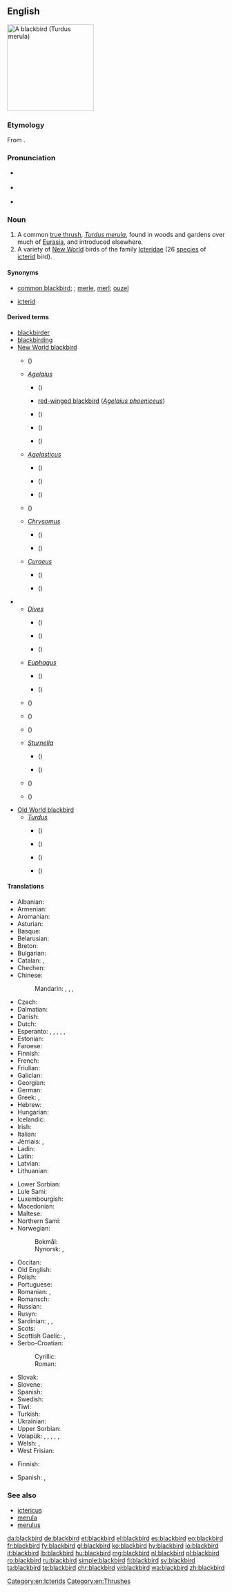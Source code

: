 ==English==
[[Image:Solsort.jpg|thumb|right|200px|A blackbird (''Turdus merula'')]]
{{wikipedia}}
{{wikipedia|Icterid}}

===Etymology===
From {{compound|black|bird|lang=en}}.

===Pronunciation===
* {{a|UK}} {{IPA|/ˈblakbəːd/|lang=en}}
* {{a|US}} {{IPA|/ˈblækˌbɚd/|lang=en}}
* {{audio|en-us-blackbird.ogg|Audio (US)|lang=en}}

===Noun===
{{en-noun}}

# A common [[true thrush]], ''[[Turdus merula]]'', found in woods and gardens over much of [[Eurasia]], and introduced elsewhere.
# A variety of [[New World]] birds of the family [[Icteridae]] (26 [[species]] of [[icterid]] bird).

====Synonyms====
* {{sense|''Turdus merula''}} [[common blackbird]]; {{vern|Eurasian blackbird|pedia=1}}; [[merle]], [[merl]]; [[ouzel]]
* {{sense|Icteridae}} [[icterid]]

====Derived terms====
{{rel-top|terms derived from ''blackbird'' (noun)}}
* [[blackbirder]]
* [[blackbirding]]
* [[New World blackbird]]
** {{vern|Bolivian blackbird|pedia=1}} ({{taxlink|Agelaioides oreopsar|species|noshow=1}})
** ''[[Agelaius]]''
*** {{vern|red-shouldered blackbird|pedia=1}} ({{taxlink|Agelaius assimilis|species|noshow=1}})
*** [[red-winged blackbird]] (''[[Agelaius phoeniceus]]'')
*** {{vern|tawny-shouldered blackbird|pedia=1}} ({{taxlink|Agelaius humeralis|species|noshow=1}})
*** {{vern|tricolored blackbird|pedia=1}} ({{taxlink|Agelaius tricolor|species|noshow=1}})
*** {{vern|yellow-shouldered blackbird|pedia=1}} ({{taxlink|Agelaius xanthomus|species|noshow=1}})
** ''[[Agelasticus]]''
*** {{vern|yellow-winged blackbird|pedia=1}} ({{taxlink|Agelasticus thilius|species|noshow=1}})
*** {{vern|unicolored blackbird|pedia=1}} ({{taxlink|Agelasticus cyanopus|species|noshow=1}})
*** {{vern|pale-eyed blackbird|pedia=1}} ({{taxlink|Agelasticus xanthophthalmus|species|noshow=1}})
** {{vern|scarlet-headed blackbird|pedia=1}} ({{taxlink|Amblyramphus holosericeus|species|noshow=1}})
** ''[[Chrysomus]]''
*** {{vern|chestnut-capped blackbird|pedia=1}} ({{taxlink|Chrysomus ruficapillus|species|noshow=1}})
*** {{vern|yellow-hooded blackbird|pedia=1}} ({{taxlink|Chrysomus icterocephalus|species|noshow=1}})
** ''[[Curaeus]]''
*** {{vern|Forbes's blackbird|pedia=1}} ({{taxlink|Curaeus forbesi|species|noshow=1}})
*** {{vern|austral blackbird|pedia=1}} ({{taxlink|Curaeus curaeus|species|noshow=1}})
{{rel-mid}}
** ''[[Dives]]''
*** {{vern|scrub blackbird|pedia=1}} ({{taxlink|Dives warszewiczi|species|noshow=1}})
*** {{vern|Cuban blackbird|pedia=1}} ({{taxlink|Dives atroviolaceus|species|noshow=1}})
*** {{vern|melodious blackbird|pedia=1}} ({{taxlink|Dives dives|species|noshow=1}})
** ''[[Euphagus]]''
*** {{vern|Brewer's blackbird|pedia=1}} ({{taxlink|Euphagus cyanocephalus|species|noshow=1}})
*** {{vern|rusty blackbird|pedia=1}} ({{taxlink|Euphagus carolinus|species|noshow=1}})
** {{vern|Chopi blackbird|pedia=1}} ({{taxlink|Gnorimopsar chopi|species|noshow=1}})
** {{vern|oriole blackbird|pedia=1}} ({{taxlink|Gymnomystax mexicanus|species|noshow=1}})
** {{vern|Jamaican blackbird|pedia=1}} ({{taxlink|Nesopsar nigerrimus|species|noshow=1}})
** ''[[Sturnella]]''
*** {{vern|red-breasted blackbird|pedia=1}} ({{taxlink|Sturnella militaris|species|noshow=1}})
*** {{vern|white-browed blackbird|pedia=1}} ({{taxlink|Sturnella superciliaris|species|noshow=1}})
** {{vern|yellow-headed blackbird|pedia=1}} ({{taxlink|Xanthocephalus xanthocephalus|species|noshow=1}})
** {{vern|saffron-cowled blackbird|pedia=1}} ({{taxlink|Xanthopsar flavus|species|noshow=1}})
* [[Old World blackbird]]
** ''[[Turdus]]''
*** {{vern|grey-winged blackbird|pedia=1}} ({{taxlink|Turdus boulboul|species|noshow=1}})
*** {{vern|white-collared blackbird|pedia=1}} ({{taxlink|Turdus albocinctus|species|noshow=1}})
*** {{vern|Indian blackbird|pedia=1}} ({{taxlink|Turdus simillimus|species|noshow=1}})
*** {{vern|Tibetan blackbird|pedia=1}} ({{taxlink|Turdus maximus|species|noshow=1}})
{{rel-bottom}}

====Translations====
{{trans-top|common thrush, ''Turdus merula''}}
* Albanian: {{t|sq|mëllenjë}}
* Armenian: {{t|hy|սև կեռնեխ}}
* Aromanian: {{t|rup|njerlã|f}}
* Asturian: {{t|ast|ñerbatu|m}}
* Basque: {{t|eu|zozo}}
* Belarusian: {{t|be|дрозд}}
* Breton: {{t|br|moualc'h zu|alt=moualc’h zu}}
* Bulgarian: {{t+|bg|кос}}
* Catalan: {{t|ca|merla|f}}, {{t|ca|tord negre|m}}
* Chechen: {{t|ce|Iаьржа хьоза}}
* Chinese:
*: Mandarin: {{t+|cmn|山鳥|sc=Hani}}, {{t|cmn|山鸟|tr=shānniǎo|sc=Hani}}, {{t+|cmn|烏鶇|sc=Hani}}, {{t|cmn|乌鸫|tr=wūdōng|sc=Hani}}
* Czech: {{t+|cs|kos}}
* Dalmatian: {{t|dlm|miarla|f}}
* Danish: {{t+|da|solsort|c}}
* Dutch: {{t+|nl|merel|m}}
* Esperanto: {{qualifier|♂♀}} {{t|eo|merlo}}, {{qualifier|♂}} {{t|eo|virmerlo}}, {{qualifier|♀}} {{t|eo|merlino}}, {{qualifier|♂♀ offspring}} {{t|eo|merlido}}, {{qualifier|♂ offspring}} {{t|eo|virmerlido}}, {{qualifier|♀ offspring}} {{t|eo|merlidino}}
* Estonian: {{t+|et|musträstas}}
* Faroese: {{t+|fo|kvørkveggja}}
* Finnish: {{t+|fi|mustarastas}}
* French: {{t+|fr|merle|m}}
* Friulian: {{t|fur|mierli|m}}
* Galician: {{t+|gl|merlo|m}}
* Georgian: {{t|ka|შაშვი}}
* German: {{t+|de|Amsel|f}}
* Greek: {{t+|el|κόσσυφος|m}}, {{t+|el|κοτσύφι|n}}
* Hebrew: {{t|he|שחרור|m|tr=shakharúr|sc=Hebr}}
* Hungarian: {{t+|hu|feketerigó}}
* Icelandic: {{t+|is|svartþröstur}}
* Irish: {{t|ga|lon dobh}}
* Italian: {{t+|it|merlo|m}}
* Jèrriais: {{qualifier|male}} {{t|roa-jer|mêle|m}}, {{qualifier|female}} {{t|roa-jer|mêlerêsse|f}}
* Ladin: {{t|lld|merlo}}
* Latin: {{t|la|merula|f}}
* Latvian: {{t|lv|melnais meža strazds}}
* Lithuanian: {{t|lt|juodasis strazdas}}
{{trans-mid}}
* Lower Sorbian: {{t|dsb|kos}}
* Lule Sami: {{t|smj|tjáhppisrástes}}
* Luxembourgish: {{t+|lb|Märel|f}}
* Macedonian: {{t|mk|кос}}
* Maltese: {{t|mt|malvizz iswed}}
* Northern Sami: {{t|se|čáhppesrásttis}}
* Norwegian:
*: Bokmål: {{t+|nb|svarttrost|m}}
*: Nynorsk: {{t+|nn|svarttrast|m|f}}, {{t+|nn|svarttrost|m|f}}
* Occitan: {{t|oc|mèrle}}
* Old English: {{t|ang|ōsle|f}}
* Polish: {{t+|pl|kos|m}}
* Portuguese: {{t+|pt|melro|m}}
* Romanian: {{t|ro|mierla-neagră|f}}, {{t+|ro|mierlă|f}}
* Romansch: {{t|rm|merlotscha|f}}
* Russian: {{t|ru|чёрный дрозд|m}}
* Rusyn: {{t|rue|кос|m}}
* Sardinian: {{t|sc|picchiaranzu}}, {{t|sc|mérula}}, {{t|sc|meurra}}
* Scots: {{t|sco|blackie}}
* Scottish Gaelic: {{t|gd|lon|m}}, {{t|gd|lon dubh|m}}
* Serbo-Croatian:
*: Cyrillic: {{t|sh|кос|m}}
*: Roman: {{t+|sh|kos|m}}
* Slovak: {{t|sk|drozd|m}}
* Slovene: {{t+|sl|kos|m}}
* Spanish: {{t+|es|mirlo|m}}
* Swedish: {{t+|sv|koltrast|c}}
* Tiwi: {{t|tiw|arlitaka}}
* Turkish: {{t+|tr|karatavuk}}
* Ukrainian: {{t|uk|чо́рний дрізд|m}}
* Upper Sorbian: {{t|hsb|kós}}
* Volapük: {{qualifier|♂♀}} {{t+|vo|merul}}, {{qualifier|♂}} {{t|vo|himerul}}, {{qualifier|♀}} {{t|vo|jimerul}}, {{qualifier|♂♀ offspring}} {{t|vo|merulül}}, {{qualifier|♂ offspring}} {{t|vo|himerulül}}, {{qualifier|♀ offspring}} {{t|vo|jimerulül}}
* Welsh: {{t+|cy|mwyeilch|f-p}}, {{t+|cy|adar du|m-p}}
* West Frisian: {{t+|fy|swarte lyster}}
{{trans-bottom}}

{{trans-top| bird of the family Icteridae}}
* Finnish: {{t+|fi|turpiaali}}
{{trans-mid}}
* Spanish: {{t|es|turpial|m}}, {{t|es|soldadito|m}}
{{trans-bottom}}

===See also===
* [[ictericus]]
* [[merula]]
* [[merulus]]

[[Category:en:Icterids]]
[[Category:en:Thrushes]]

[[da:blackbird]]
[[de:blackbird]]
[[et:blackbird]]
[[el:blackbird]]
[[es:blackbird]]
[[eo:blackbird]]
[[fr:blackbird]]
[[fy:blackbird]]
[[gl:blackbird]]
[[ko:blackbird]]
[[hy:blackbird]]
[[io:blackbird]]
[[it:blackbird]]
[[lb:blackbird]]
[[hu:blackbird]]
[[mg:blackbird]]
[[nl:blackbird]]
[[pl:blackbird]]
[[ro:blackbird]]
[[ru:blackbird]]
[[simple:blackbird]]
[[fi:blackbird]]
[[sv:blackbird]]
[[ta:blackbird]]
[[te:blackbird]]
[[chr:blackbird]]
[[vi:blackbird]]
[[wa:blackbird]]
[[zh:blackbird]]
